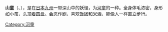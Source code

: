 {{unreferenced|time=2015-8-3}}
'''山童'''（{{lang|ja|'''やまわろ'''}}、{{lang|ja|'''やまわらわ'''}}），是在[[日本|日本]][[九州_(日本)|九州]]一带深山中的妖怪，为[[河童|河童]]的一种。全身体毛浓密，身形如小孩，头顶着圆盘。会恶作剧，喜欢[[饭团|饭团]]和[[米酒|米酒]]，能像人一样直立步行。
{{日本小作品}}
[[Category:河童|Category:河童]]